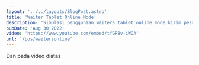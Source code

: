 ---
layout: '../../layouts/BlogPost.astro'
title: 'Waiter Tablet Online Mode'
description: 'Simulasi penggunaan waiters tablet online mode kirim pesanan ke kitchen'
pubDate: 'Aug 30 2022'
video: 'https://www.youtube.com/embed/tYGP8v-iWOA'
url: '/pos/waitersonline'
---

Dan pada video diatas
